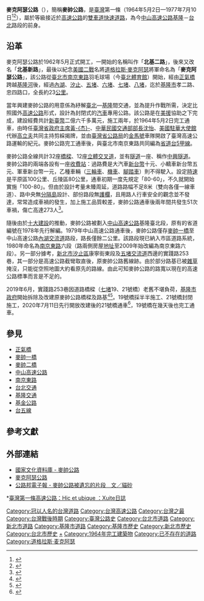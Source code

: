 '''麥克阿瑟公路'''（{{lang-en|MacArthur Thruway}}），簡稱'''麥帥公路'''，是[[臺灣|臺灣]]第一條{{link-en|汽車專用道路|Limited-access road}}（1964年5月2日—1977年7月10日<ref>{{cite news|url=http://catalog.digitalarchives.tw/item/00/31/9d/9e.html|title=北基新路即將完工|format=第二版|publisher=台影新聞史料030捲|via=典藏台灣|date=1964-05-03|accessdate=2019-05-16|archive-date=2018-04-22|archive-url=https://web.archive.org/web/20180422062126/http://catalog.digitalarchives.tw/item/00/31/9d/9e.html|dead-url=no}}</ref><ref>{{cite news|title=麥克阿瑟公路 昨天命名通車|format=第二版|publisher=[[聯合報|聯合報]]|date=1964-05-03|accessdate=2019-05-16}}</ref>），屬於等級接近於[[高速公路|高速公路]]的[[雙車道快速道路|雙車道快速道路]]，為今[[中山高速公路|中山高速公路]][[基隆|基隆]]－[[台北|台北]]路段的前身。

==沿革==
麥克阿瑟公路於1962年5月正式開工，一開始的名稱叫作「'''北基二路'''」，後來又改名「'''北基新路'''」，最後以紀念[[美國|美國]][[第二次世界大战|二戰]]名將[[道格拉斯·麥克阿瑟|道格拉斯·麥克阿瑟]]將軍命名為「'''麥克阿瑟公路'''」，該公路從[[臺北市|臺北市]][[南京東路_(台北市)|南京東路]]羽毛球場（今[[臺北體育館|臺北體育館]]）開始，經由[[正氣橋|正氣橋]]跨越[[基隆河|基隆河]]後，經過[[內湖區|內湖]]、[[汐止區|汐止]]、[[五堵|五堵]]、[[六堵|六堵]]、[[七堵|七堵]]、[[八堵|八堵]]，迄於[[基隆市|基隆市]]孝二路、忠四路口，全長約23[[公里|公里]]。

當年興建麥帥公路的用意係為紓解[[台北市|臺北]]—[[基隆|基隆]]間交通，並為提升作戰所需，決定比照國外[[高速公路|高速公路]]形式，設計為封閉式的[[汽車|汽車]]專用公路。該公路是在[[美援|美援]]協助之下完成，建設經費共計[[新臺幣|新臺幣]]二億六千多萬元，施工兩年，於1964年5月2日完工通車，由時任[[臺灣省政府主席|臺灣省政府主席]][[黃杰_(將軍)|黃-{杰}-]]、[[中華民國交通部部長|中華民國交通部部長]][[沈怡_(官員)|沈怡]]、[[美國駐華大使館|美國駐華大使館]]代辦[[高立夫|高立夫]]共同主持剪綵揭牌，並由[[交通部公路總局|臺灣省公路局]]的[[金馬號|金馬號]]車隊開啟了臺灣高速公路運輸的紀元。麥帥公路完工通車後，與臺北市南京東路共同編為[[台灣省道|省道]][[台5甲線|台5甲線]]。

麥帥公路全線共計32座[[橋樑|橋樑]]、12座[[立體交叉道|立體交叉道]]，並有[[隧道|隧道]]一座、稱作[[中興隧道|中興隧道]]。麥帥公路的兩端各設有一座[[收費站|收費站]]：過路費是大汽車[[新台幣|新台幣]]十元、小轎車新台幣五元、軍車新台幣一元，乙種車輛（[[三輪車|三輪車]]、[[50cc以下摩托車|機車]]、[[腳踏車|腳踏車]]）則不得駛入。設定[[時速|時速]]是平原區100公里、丘陵區80公里，通車初期一度先規定「80-60」，不久就開始實施「100-80」。但由於設計考量未臻周延，道路路幅不足8米（雙向各僅一線車道）、路中央無[[分隔島|分隔島]]設計、部份路段無[[護欄|護欄]]，且用路人行車安全的觀念並不發達，常常造成車禍的發生，加上施工品質較差，麥帥公路通車後兩年間共發生51次車禍，傷亡高達273人<ref>{{cite news|title=中山高非台灣第一條高速公路？請還給麥帥一個身份！|url=http://mobile.autonet.com.tw/cgi-bin/file_view.cgi?b1050006110701|format=初版|publisher=[[汽車日報|汽車日報]]|date=2011-07-01|accessdate=2011-07-01|archive-date=2016-03-04|archive-url=https://web.archive.org/web/20160304102448/http://mobile.autonet.com.tw/cgi-bin/file_view.cgi?b1050006110701|dead-url=no}}</ref>。

隨後由於[[十大建設|十大建設]]的推動，麥帥公路被劃入[[中山高速公路|中山高速公路]]基隆臺北段，原有的省道編號在1978年先行解編。1979年中山高速公路通車後，麥帥公路僅存[[麥帥一橋|麥帥一橋]]至中山高速公路[[內湖交流道|內湖交流道]]路段，路長僅餘二公里。該路段現已納入市區道路系統，1980年命名為[[南京東路_(台北市)|南京東路]]六段（路兩側房屋[[地址|地址]]至2009年始改編為南京東路六段）。另一部分據考，[[新北市|新北市]][[汐止區|汐止區]]康寧街東段及[[五堵交流道|五堵交流道]]西邊的實踐路253巷，其一部分是高速公路截彎取直後，原麥帥公路舊線跡。由於部分路基已被[[雜草|雜草]]掩沒，只能從空照地圖大約看原先的路線。由此可知麥帥公路的路寬以現在的高速公路標準而言是不足的。

2019年6月，實踐路253巷因道路橋樑（[[七堵|七堵]]19、21號橋）老舊不堪負荷，[[基隆市政府|基隆市政府]]開始拆除及改建原麥帥公路橋樑及路基<ref>{{cite news|title=基隆改建麥克阿瑟公路兩座老危橋 2020年完工|url=https://news.ltn.com.tw/news/life/breakingnews/2670369|format=初版|publisher=[[自由時報|自由時報]]|date=2019-01-13|accessdate=2019-01-13|archive-date=2019-02-04|archive-url=https://web.archive.org/web/20190204135908/http://news.ltn.com.tw/news/life/breakingnews/2670369|dead-url=no}}</ref><ref>{{cite news|title=21號橋重建阻斷汐止、五堵交流道捷徑 無法如期完工|url=https://udn.com/news/story/7323/4401259|format=初版|publisher=[[聯合報|聯合報]]|date=2020-03-19|accessdate=2020-03-19|archive-date=2020-03-10|archive-url=https://web.archive.org/web/20200310165947/https://udn.com/news/story/7323/4401259|dead-url=no}}</ref>。19號橋採半半施工、21號橋封閉施工，2020年7月11日先行開放改建後的21號橋通車<ref>{{cite news|title=基隆21號橋重建完工 七堵往來汐止、國道捷徑通了|url=https://video.udn.com/news/1181388|format=初版|publisher=[[聯合報|聯合報]]|date=2020-07-15|accessdate=2020-07-15|archive-date=2020-07-15|archive-url=https://web.archive.org/web/20200715175054/https://video.udn.com/news/1181388|dead-url=no}}</ref>，19號橋在幾天後也完工通車。

==參見==
* [[正氣橋|正氣橋]]
* [[麥帥一橋|麥帥一橋]]
* [[麥帥二橋|麥帥二橋]]
* [[中山高速公路|中山高速公路]]
* [[南京東路_(台北市)|南京東路]]
* [[台北交通|台北交通]]
* [[基隆交通|基隆交通]]
* [[基金公路|基金公路]]
* [[台五線|台五線]]

==參考文獻==
{{Reflist}}

==外部連結==
*[http://newnrch.digital.ntu.edu.tw/nrch/query.php?keyword=%E9%BA%A5%E5%B8%A5%E5%85%AC%E8%B7%AF&advanced= 國家文化資料庫 - 麥帥公路]
*[https://www.google.com/maps/d/edit?mid=11Xm25kQaq6lBeEBbSnqe9KMU7u2-bGIL&ll=25.09170833994233%2C121.64424595000003&z=13 麥克阿瑟公路]
*[http://www.twroad.org/paper/37/ 公路邦電子報 - 麥帥公路被遺忘的片段　文／貓砂]{{Wayback|url=http://www.twroad.org/paper/37/ |date=20130717124411 }}
<!--網誌不適合做為連結: -->*[http://blog.xuite.net/amu390/CYWBCC/8657285 臺灣第一條高速公路：Hic et ubique ：Xuite日誌]{{Wayback|url=http://blog.xuite.net/amu390/CYWBCC/8657285 |date=20110524141526 }}

{{DEFAULTSORT:MacArthur Thruway}}
{{道格拉斯·麥克阿瑟}}
[[Category:冠以人名的台灣道路|Category:冠以人名的台灣道路]]
[[Category:台灣高速公路|Category:台灣高速公路]]
[[Category:台灣之最|Category:台灣之最]]
[[Category:台灣戰後時期|Category:台灣戰後時期]]
[[Category:臺灣公路史|Category:臺灣公路史]]
[[Category:台北市道路|Category:台北市道路]]
[[Category:新北市道路|Category:新北市道路]]
[[Category:基隆市道路|Category:基隆市道路]]
[[Category:基隆市歷史|Category:基隆市歷史]]
[[Category:新北市歷史|Category:新北市歷史]]
[[Category:台北市歷史|Category:台北市歷史]]
[[Category:國道一號_(中華民國)|+]]
[[Category:1964年完工建築物|Category:1964年完工建築物]]
[[Category:已不存在的道路|Category:已不存在的道路]]
[[Category:道格拉斯·麦克阿瑟|Category:道格拉斯·麦克阿瑟]]